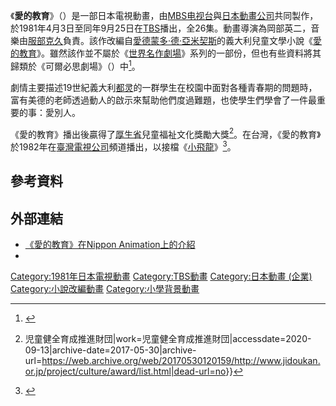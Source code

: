 {{noteTA
|G1=Anime
|T=zh-tw:愛的教育 (電視動畫);zh-hk:愛的教育 (電視動畫);zh-cn:校园小子;
}}
{{Infobox animanga/Headerofja
|title= 愛的教育
|image= Ai no gakko cuore monogatari 1981 logo.png
|size= 
|caption= 
|japanese= 愛の学校クオレ物語
|english= 
|kana= あいのがっこう クオレものがたり
|romaji= Ai no Gakko Cuore Monogatari
|genre= [[兒童文學|兒童文學]]
}}
{{Infobox animanga/name
|formal= {{flag icon|ROC}} 愛的教育
|common= 校园小子
}}
{{Infobox animanga/TVAnime
|標題= 
|圖像= 
|原案= 
|原作= [[愛德蒙多·德·亞米契斯|愛德蒙多·德·亞米契斯]]
|總導演= 
|導演= 岡部英二
|劇本統籌= 
|編劇= 	中西隆三、佐藤道雄、石井善一
|人物原案=
|人物設定=  熊田勇、白梅進
|機械設定= 
|音樂= [[服部克久|服部克久]]
|音樂製作= 
|動畫製作= [[日本動畫公司|日本動畫公司]]
|製作= [[MBS電視台|毎日放送]]、日本動畫公司
|代理發行= 
|其他代理發行= 
|播放電視台= {{flag icon|JPN}} [[日本新聞網_(TBS)|TBS]]<br />{{flag icon|ROC}} [[臺灣電視公司|臺灣電視公司]]
|其他電視台= 
|播放開始= {{flag icon|JPN}} 1981年4月3日
|播放結束= 9月25日<br />{{flag icon|ROC}} 1982年
|網路= 
|話數= 全26話
|其他= 
}}
{{Infobox animanga/Footerofja}}
《'''愛的教育'''》（{{lang-ja|愛の学校クオレ物語}}）是一部日本電視動畫，由[[MBS电视台|MBS电视台]]與[[日本動畫公司|日本動畫公司]]共同製作，於1981年4月3日至同年9月25日在[[日本新聞網_(TBS)|TBS]]播出，全26集。動畫導演為岡部英二，音樂由[[服部克久|服部克久]]負責。該作改編自[[愛德蒙多·德·亞米契斯|愛德蒙多·德·亞米契斯]]的義大利兒童文學小說《[[愛的教育|愛的教育]]》。雖然該作並不屬於《[[世界名作劇場|世界名作劇場]]》系列的一部份，但也有些資料將其歸類於《可爾必思劇場》（{{lang|ja|カルピス劇場}}）中<ref>{{cite book|title=マーチャンダイジングライツレポート|publisher=エムディーアール|year=1981}}</ref>。

劇情主要描述19世紀義大利[[都灵|都灵]]的一群學生在校園中面對各種青春期的問題時，富有美德的老師透過動人的啟示來幫助他們度過難題，也使學生們學會了一件最重要的事：愛別人。

《愛的教育》播出後贏得了[[厚生省|厚生省]]兒童福祉文化獎勵大獎<ref name="">{{cite web|url=http://www.jidoukan.or.jp/project/culture/award/list.html|title=過去の児童福祉文化賞受賞作品一覧 {{!}} 児童健全育成推進財団|work=児童健全育成推進財団|accessdate=2020-09-13|archive-date=2017-05-30|archive-url=https://web.archive.org/web/20170530120159/http://www.jidoukan.or.jp/project/culture/award/list.html|dead-url=no}}</ref>。在台灣，《愛的教育》於1982年在[[臺灣電視公司|臺灣電視公司]]頻道播出，以接檔《[[海王子#電視動畫|小飛龍]]》<ref name="TTV(1982-12-12)">{{citation|title=台視接替「小飛龍」卡通影集 「愛的教育」隆重推出|author=文基|newspaper=[[台視文化公司|TTV電視周刊]]|date=1982-12-12|issue=1053|page=78-80}}</ref>。

== 參考資料 ==
{{reflist|30em}}

== 外部連結 ==
* [http://www.nippon-animation.co.jp/work/1396/ 《愛的教育》在Nippon Animation上的介紹] {{Wayback|url=http://www.nippon-animation.co.jp/work/1396/ |date=20160923134724 }}
* {{IMDb title|0296297}}

{{DEFAULTSORT:Ai no Gakko Cuore Monogatari}}
[[Category:1981年日本電視動畫|Category:1981年日本電視動畫]]
[[Category:TBS動畫|Category:TBS動畫]]
[[Category:日本動畫_(企業)|Category:日本動畫 (企業)]]
[[Category:小說改編動畫|Category:小說改編動畫]]
[[Category:小學背景動畫|Category:小學背景動畫]]